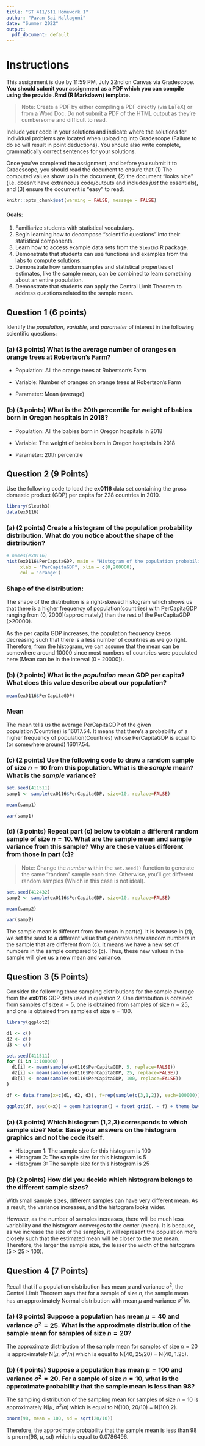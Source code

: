 ```yaml
---
title: "ST 411/511 Homework 1"
author: "Pavan Sai Nallagoni"
date: "Summer 2022"
output:
  pdf_document: default
---
```


# Instructions

This assignment is due by 11:59 PM, July 22nd on Canvas via Gradescope. **You should submit your assignment as a PDF which you can compile using the provide .Rmd (R Markdown) template.** 

> Note: Create a PDF by either compiling a PDF directly (via LaTeX) or from a Word Doc. Do not submit a PDF of the HTML output as they're cumbersome and difficult to read.

Include your code in your solutions and indicate where the solutions for individual problems are located when uploading into Gradescope (Failure to do so will result in point deductions). You should also write complete, grammatically correct sentences for your solutions.

Once you've completed the assignment, and before you submit it to Gradescope, you should read the document to ensure that (1) The computed values show up in the document, (2) the document "looks nice" (i.e. doesn't have extraneous code/outputs and includes _just_ the essentials), and (3) ensure the document is "easy" to read.

```r
knitr::opts_chunk$set(warning = FALSE, message = FALSE)
```

#### Goals:

1. Familiarize students with statistical vocabulary.
2. Begin learning how to decompose "scientific questions" into their statistical components.
3. Learn how to access example data sets from the `Sleuth3` R package.
4. Demonstrate that students can use functions and examples from the labs to compute solutions.
5. Demonstrate how random samples and statistical properties of estimates, like the sample mean, can be combined to learn something about an entire population.
6. Demonstrate that students can apply the Central Limit Theorem to address questions related to the sample mean.


\newpage
## Question 1 (6 points)
Identify the _population_, _variable_, and _parameter_ of interest in the following scientific questions:

### (a) (3 points) What is the average number of oranges on orange trees at Robertson's Farm?

- Population: All the orange trees at Robertson's Farm

- Variable: Number of oranges on orange trees at Robertson's Farm

- Parameter: Mean (average)



### (b) (3 points) What is the 20th percentile for weight of babies born in Oregon hospitals in 2018?

- Population: All the babies born in Oregon hospitals in 2018

- Variable: The weight of babies born in Oregon hospitals in 2018

- Parameter: 20th percentile



\newpage
## Question 2 (9 Points)
Use the following code to load the **ex0116** data set containing the gross domestic product (GDP) per capita for 228 countries in 2010.

```r
library(Sleuth3)
data(ex0116)
```


### (a) (2 points) Create a histogram of the population probability distribution. What do you notice about the shape of the distribution?

```r
# names(ex0116)
hist(ex0116$PerCapitaGDP, main = "Histogram of the population probability distribution", 
     xlab = "PerCapitaGDP", xlim = c(0,200000),
     col = 'orange')
```

### Shape of the distribution:
The shape of the distribution is a right-skewed histogram which shows us that there is a higher frequency of population(countries) with PerCapitaGDP ranging from (0, 2000](approximately) than the rest of the PerCapitaGDP (>20000). 

As the per capita GDP increases, the population frequency keeps decreasing such that there is a less number of countries as we go right. Therefore, from the histogram, we can assume that the mean can be somewhere around 10000 since most numbers of countries were populated here (Mean can be in the interval (0 - 20000]).


### (b) (2 points) What is the _population_ mean GDP per capita? What does this value describe about our population?

```r
mean(ex0116$PerCapitaGDP)
```

### Mean
The mean tells us the average PerCapitaGDP of the given population(Countries) is 16017.54. 
It means that there's a probability of a higher frequency of population(Countries) whose PerCapitaGDP is equal to (or somewhere around) 16017.54.

### (c) (2 points) Use the following code to draw a random sample of size $n = 10$ from this population. What is the _sample_ mean? What is the _sample_ variance?
    
```r
set.seed(411511)
samp1 <- sample(ex0116$PerCapitaGDP, size=10, replace=FALSE)
```
  
```r
mean(samp1)
```

```r
var(samp1)
```  
  
  
### (d) (3 points) Repeat part (c) below to obtain a different random sample of size $n = 10$. What are the sample mean and sample variance from this sample? Why are these values different from those in part (c)? 

> Note: Change the _number_ within the `set.seed()` function to generate the same "random" sample each time. Otherwise, you'll get different random samples (Which in this case is not ideal).

```r
set.seed(412432)
samp2 <- sample(ex0116$PerCapitaGDP, size=10, replace=FALSE)

mean(samp2)

var(samp2)
```

The sample mean is different from the mean in part(c). It is because in (d), we set the seed to a different value that generates new random numbers in the sample that are different from (c). It means we have a new set of numbers in the sample compared to (c). Thus, these new values in the sample will give us a new mean and variance.


\newpage
## Question 3 (5 Points)

Consider the following three sampling distributions for the sample average from the **ex0116** GDP data used in question 2. One distribution is obtained from samples of size $n = 5$, one is obtained from samples of size $n = 25$, and one is obtained from samples of size $n = 100$. 

```r
library(ggplot2)

d1 <- c()
d2 <- c()
d3 <- c()

set.seed(411511)
for (i in 1:100000) {
  d1[i] <- mean(sample(ex0116$PerCapitaGDP, 5, replace=FALSE))
  d2[i] <- mean(sample(ex0116$PerCapitaGDP, 25, replace=FALSE))
  d3[i] <- mean(sample(ex0116$PerCapitaGDP, 100, replace=FALSE))
}

df <- data.frame(x=c(d1, d2, d3), f=rep(sample(c(3,1,2)), each=100000))

ggplot(df, aes(x=x)) + geom_histogram() + facet_grid(. ~ f) + theme_bw()
```

### (a) (3 points) Which histogram (1,2,3) corresponds to which sample size? Note: Base your answers on the histogram graphics and not the code itself. 

- Histogram 1: The sample size for this histogram is 100 
- Histogram 2: The sample size for this histogram is 5
- Histogram 3: The sample size for this histogram is 25


### (b) (2 points) How did you decide which histogram belongs to the different sample sizes?

With small sample sizes, different samples can have very different mean. As a result, the variance increases, and the histogram looks wider. 

However, as the number of samples increases, there will be much less variability and the histogram converges to the center (mean). It is because, as we increase the size of the samples, it will represent the population more closely such that the estimated mean will be closer to the true mean. Therefore, the larger the sample size, the lesser the width of the histogram (5 > 25 > 100). 



\newpage
## Question 4 (7 Points)

Recall that if a population distribution has mean $\mu$ and variance $\sigma^2$, the Central Limit Theorem says that for a sample of size $n$, the sample mean has an approximately Normal distribution with mean $\mu$ and variance $\sigma^2/n$.

### (a) (3 points) Suppose a population has mean $\mu = 40$ and variance $\sigma^2 = 25$. What is the approximate distribution of the sample mean for samples of size $n=20$?

The approximate distribution of the sample mean for samples of size $n=20$ is approximately N($\mu$, $\sigma^2$/$n$) which is equal to N(40, 25/20) = N(40, 1.25).


### (b) (4 points) Suppose a population has mean $\mu = 100$ and variance $\sigma^2 = 20$. For a sample of size $n = 10$, what is the approximate probability that the sample mean is less than 98?

The sampling distribution of the sampling mean for samples of size $n=10$ is approximately N($\mu$, $\sigma^2$/$n$) which is equal to N(100, 20/10) = N(100,2). 

```r
pnorm(98, mean = 100, sd = sqrt(20/10))
```

Therefore, the approximate probability that the sample mean is less than 98 is pnorm(98, $\mu$, sd) which is equal to 0.0786496.

